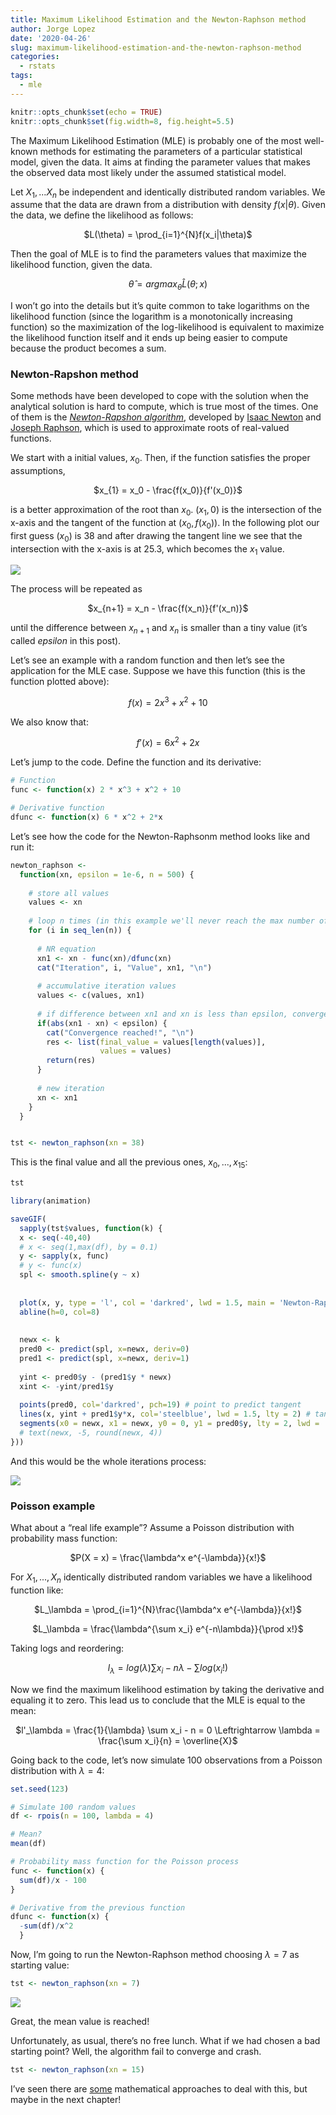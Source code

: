 ```yaml
---
title: Maximum Likelihood Estimation and the Newton-Raphson method
author: Jorge Lopez
date: '2020-04-26'
slug: maximum-likelihood-estimation-and-the-newton-raphson-method
categories:
  - rstats
tags:
  - mle
---
```


```r
knitr::opts_chunk$set(echo = TRUE)
knitr::opts_chunk$set(fig.width=8, fig.height=5.5) 
```

The Maximum Likelihood Estimation (MLE) is probably one of the most well-known methods for estimating the parameters of a particular statistical model, given the data. It aims at finding the parameter values that makes the observed data most likely under the assumed statistical model.

Let $X_1, ... X_n$ be independent and identically distributed random variables. We assume that the data are drawn from a distribution with density $f(x|\theta)$. Given the data, we define the likelihood as follows:

<center>
$L(\theta) = \prod_{i=1}^{N}f(x_i|\theta)$
</center>

Then the goal of MLE is to find the parameters values that maximize the likelihood function, given the data.

<center>
$\widehat{\theta} = argmax_{\theta} \widehat{L}(\theta;x)$
</center>

I won't go into the details but it's quite common to take logarithms on the likelihood function (since the logarithm is a monotonically increasing function) so the maximization of the log-likelihood is equivalent to maximize the likelihood function itself and it ends up being easier to compute because the product becomes a sum.

### Newton-Rapshon method

Some methods have been developed to cope with the solution when the analytical solution is hard to compute, which is true most of the times. One of them is the [*Newton-Rapshon algorithm*](https://en.wikipedia.org/wiki/Newton%27s_method), developed by [Isaac Newton](https://en.wikipedia.org/wiki/Isaac_Newton) and [Joseph Raphson](https://en.wikipedia.org/wiki/Joseph_Raphson), which is used to approximate roots of real-valued functions. 

We start with a initial values, $x_0$. Then, if the function satisfies the proper assumptions,

<center>
$x_{1} = x_0 - \frac{f(x_0)}{f'(x_0)}$
</center>

is a better approximation of the root than $x_0$. $(x_1, 0)$ is the intersection of the x-axis and the tangent of the function at $(x_0, f(x_0))$. In the following plot our first guess $(x_0)$ is 38 and after drawing the tangent line we see that the intersection with the x-axis is at 25.3, which becomes the $x_1$ value.

![](/posts/2020-04-26-maximum-likelihood-estimation-and-the-newton-raphson-method_files/plot_zoom_png.png)

The process will be repeated as

<center>
$x_{n+1} = x_n - \frac{f(x_n)}{f'(x_n)}$
</center>

until the difference between $x_{n+1}$ and $x_n$ is smaller than a tiny value (it's called *epsilon* in this post).

Let's see an example with a random function and then let's see the application for the MLE case. Suppose we have this function (this is the function plotted above):

<center>
$f(x) = 2x^3 + x^2 + 10$
</center>

We also know that:

<center>
$f'(x) = 6x^2 + 2x$
</center>

Let's jump to the code. Define the function and its derivative:

```r
# Function
func <- function(x) 2 * x^3 + x^2 + 10

# Derivative function
dfunc <- function(x) 6 * x^2 + 2*x
```


Let's see how the code for the Newton-Raphsonm method looks like and run it:

```r
newton_raphson <- 
  function(xn, epsilon = 1e-6, n = 500) {
    
    # store all values
    values <- xn
    
    # loop n times (in this example we'll never reach the max number of iterations)
    for (i in seq_len(n)) {
      
      # NR equation
      xn1 <- xn - func(xn)/dfunc(xn)
      cat("Iteration", i, "Value", xn1, "\n")
      
      # accumulative iteration values
      values <- c(values, xn1)
      
      # if difference between xn1 and xn is less than epsilon, convergence reached
      if(abs(xn1 - xn) < epsilon) {
        cat("Convergence reached!", "\n")
        res <- list(final_value = values[length(values)],
                    values = values)
        return(res)
      }
      
      # new iteration
      xn <- xn1
    }
  }


tst <- newton_raphson(xn = 38)
```

This is the final value and all the previous ones, $x_0,...,x_{15}$:

```r
tst
```


```r
library(animation)

saveGIF(
  sapply(tst$values, function(k) {
  x <- seq(-40,40)
  # x <- seq(1,max(df), by = 0.1)
  y <- sapply(x, func)
  # y <- func(x)
  spl <- smooth.spline(y ~ x)
  
  
  plot(x, y, type = 'l', col = 'darkred', lwd = 1.5, main = 'Newton-Raphson simulation', ylab = 'f(x)')
  abline(h=0, col=8)
  
  
  newx <- k
  pred0 <- predict(spl, x=newx, deriv=0)
  pred1 <- predict(spl, x=newx, deriv=1)
  
  yint <- pred0$y - (pred1$y * newx)
  xint <- -yint/pred1$y
  
  points(pred0, col='darkred', pch=19) # point to predict tangent 
  lines(x, yint + pred1$y*x, col='steelblue', lwd = 1.5, lty = 2) # tangent (1st deriv. of spline at newx)
  segments(x0 = newx, x1 = newx, y0 = 0, y1 = pred0$y, lty = 2, lwd = .5)
  # text(newx, -5, round(newx, 4))
}))
```

And this would be the whole iterations process:

![](/posts/2020-04-26-maximum-likelihood-estimation-and-the-newton-raphson-method_files/animation_1.gif)

### Poisson example

What about a "real life example"? Assume a Poisson distribution with probability mass function: 

<center>
$P(X = x) = \frac{\lambda^x e^{-\lambda}}{x!}$
</center>

For $X_1,...,X_n$ identically distributed random variables we have a likelihood function like:


<center>
$L_\lambda = \prod_{i=1}^{N}\frac{\lambda^x e^{-\lambda}}{x!}$
</center>
<p></p>
<center>
$L_\lambda = \frac{\lambda^{\sum x_i} e^{-n\lambda}}{\prod x!}$
</center>

Taking logs and reordering:

<center>
$l_\lambda = log(\lambda)\sum x_i - n\lambda -\sum log(x_i!)$
</center>

Now we find the maximum likelihood estimation by taking the derivative and equaling it to zero. This lead us to conclude that the MLE is equal to the mean:

<center>
$l'_\lambda = \frac{1}{\lambda} \sum x_i - n = 0 \Leftrightarrow  \lambda = \frac{\sum x_i}{n} = \overline{X}$
</center>

Going back to the code, let's now simulate 100 observations from a Poisson distribution with $\lambda = 4$:

```r
set.seed(123)

# Simulate 100 random values
df <- rpois(n = 100, lambda = 4)

# Mean?
mean(df)

# Probability mass function for the Poisson process
func <- function(x) {
  sum(df)/x - 100
}

# Derivative from the previous function
dfunc <- function(x) {
  -sum(df)/x^2
  }

```

Now, I'm going to run the Newton-Raphson method choosing $\lambda = 7$ as starting value:

```r
tst <- newton_raphson(xn = 7)
```


![](/posts/2020-04-26-maximum-likelihood-estimation-and-the-newton-raphson-method_files/animation.gif)

Great, the mean value is reached!

Unfortunately, as usual, there's no free lunch. What if we had chosen a bad starting point? Well, the algorithm fail to converge and crash. 

```r
tst <- newton_raphson(xn = 15)
```

I've seen there are [some](https://www.quora.com/How-do-you-avoid-a-bad-starting-point-in-Newtons-method) mathematical approaches to deal with this, but maybe in the next chapter! 
